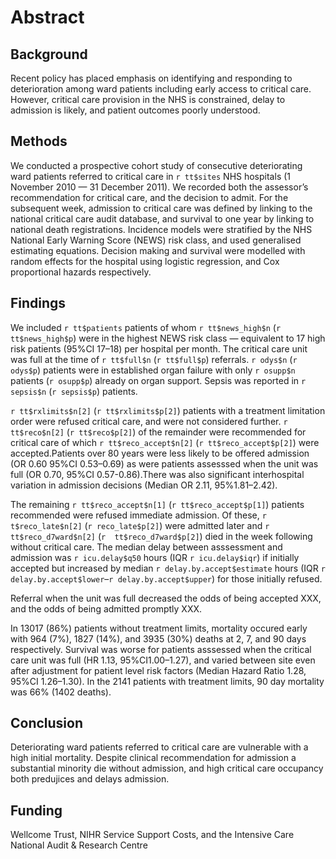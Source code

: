 # Abstract

## Background

Recent policy has placed emphasis on identifying and responding to deterioration among ward patients including early access to critical care. However, critical care provision in the NHS is constrained, delay to admission is likely, and patient outcomes poorly understood.

## Methods

We conducted a prospective cohort study of consecutive deteriorating ward patients referred to critical care in `r tt$sites` NHS hospitals (1 November 2010 --- 31 December 2011). We recorded both the assessor's recommendation for critical care, and the decision to admit. For the subsequent week, admission to critical care was defined by linking to the national critical care audit database, and survival to one year by linking to national death registrations. Incidence models were stratified by the NHS National Early Warning Score (NEWS) risk class, and used generalised estimating equations. Decision making and survival were modelled with random effects for the hospital using logistic regression, and Cox proportional hazards respectively. 

## Findings

We included `r tt$patients` patients of whom `r tt$news_high$n` (`r tt$news_high$p`) were in the highest NEWS risk class --- equivalent to 17 high risk patients (95\%CI 17--18) per hospital per month. The critical care unit was full at the time of `r tt$full$n` (`r tt$full$p`) referrals. `r odys$n` (`r odys$p`) patients were in established organ failure with only `r osupp$n` patients (`r osupp$p`) already on organ support. Sepsis was reported in `r sepsis$n` (`r sepsis$p`) patients.

`r tt$rxlimits$n[2]` (`r tt$rxlimits$p[2]`) patients with a treatment limitation order were refused critical care, and were not considered further.  `r tt$reco$n[2]` (`r tt$reco$p[2]`) of the remainder were recommended for critical care of which `r tt$reco_accept$n[2]` (`r tt$reco_accept$p[2]`) were accepted.Patients over 80 years were less likely to be offered admission (OR 0.60 95\%CI 0.53--0.69) as were patients assesssed when the unit was full (OR 0.70, 95\%CI 0.57-0.86).There was also significant interhospital variation in admission decisions (Median OR 2.11, 95\%1.81--2.42). 

<!-- depends on variables generated in 5_results_06pathways.R -->
The remaining `r tt$reco_accept$n[1]` (`r tt$reco_accept$p[1]`) patients recommended were refused immediate admission. Of these, `r t$reco_late$n[2]` (`r reco_late$p[2]`) were admitted later and `r tt$reco_d7ward$n[2]` (`r  tt$reco_d7ward$p[2]`) died in the week following without critical care. The median delay between asssessment and admission was `r icu.delay$q50` hours (IQR `r icu.delay$iqr`) if initially accepted but increased by median `r delay.by.accept$estimate` hours (IQR `r delay.by.accept$lower`--`r delay.by.accept$upper`) for those initially refused.

Referral when the unit was full decreased the odds of being accepted XXX, and the odds of being admitted promptly XXX.



In 13017 (86\%) patients without treatment limits, mortality occured early with 964 (7\%), 1827 (14\%), and 3935 (30\%) deaths at 2, 7, and 90 days respectively. Survival was worse for patients asssessed when the critical care unit was full (HR 1.13, 95\%CI1.00--1.27), and varied between site even after adjustment for patient level risk factors (Median Hazard Ratio 1.28, 95\%CI  1.26--1.30). In the 2141 patients with treatment limits, 90 day mortality was 66\% (1402 deaths).

## Conclusion

Deteriorating ward patients referred to critical care are vulnerable with a high initial mortality. Despite clinical recommendation for admission a substantial minority die without admission, and high critical care occupancy both predujices and delays admission.

## Funding

Wellcome Trust, NIHR Service Support Costs, and the Intensive Care National Audit & Research Centre

